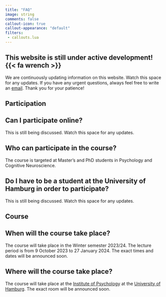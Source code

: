 ```yaml
---
title: "FAQ"
image: string
comments: false
callout-icon: true
callout-appearance: "default"
filters: 
 - callouts.lua
---
```


::: {.callout-note collapse=false}
## This website is still under active development! {{< fa wrench >}}
We are continuously updating information on this website.
Watch this space for any updates.
If you have any urgent questions, always feel free to write an [email]({{< var links.email >}}).
Thank you for your patience!
:::

## Participation

::: {.callout-tip}
## Can I participate online?
This is still being discussed.
Watch this space for any updates.
:::

::: {.callout-tip}
## Who can participate in the course?
The course is targeted at Master's and PhD students in Psychology and Cognitive Neuroscience.
:::

::: {.callout-tip}
## Do I have to be a student at the University of Hamburg in order to participate?
This is still being discussed.
Watch this space for any updates.
:::

## Course

::: {.callout-tip}
## When will the course take place?
The course will take place in the Winter semester 2023/24.
The lecture period is from 9 October 2023 to 27 January 2024.
The exact times and dates will be announced soon.
:::

::: {.callout-tip}
## Where will the course take place?
The course will take place at the [Institute of Psychology](https://www.psy.uni-hamburg.de/en.html) at the [University of Hamburg](https://www.uni-hamburg.de/en.html).
The exact room will be announced soon.
:::
